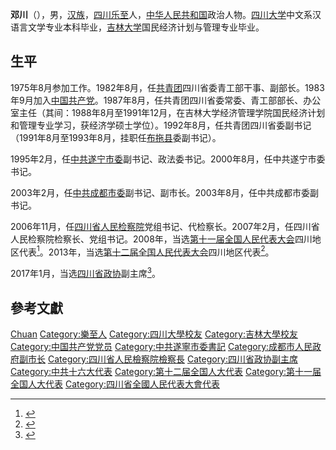 {{otheruses|邓川}}
'''邓川'''（{{bd|1957年|1月|}}），男，[[汉族|汉族]]，[[四川|四川]][[乐至|乐至]]人，[[中华人民共和国|中华人民共和国]]政治人物。[[四川大学|四川大学]]中文系汉语言文学专业本科毕业，[[吉林大学|吉林大学]]国民经济计划与管理专业毕业。

== 生平 ==
1975年8月参加工作。1982年8月，任[[中国共产主义青年团|共青团]]四川省委青工部干事、副部长。1983年9月加入[[中国共产党|中国共产党]]。1987年8月，任共青团四川省委常委、青工部部长、办公室主任（其间：1988年8月至1991年12月，在吉林大学经济管理学院国民经济计划和管理专业学习，获经济学硕士学位）。1992年8月，任共青团四川省委副书记（1991年8月至1993年8月，挂职任[[布拖县|布拖县]]委副书记）。

1995年2月，任[[中共遂宁市委|中共遂宁市委]]副书记、政法委书记。2000年8月，任中共遂宁市委书记。

2003年2月，任[[中共成都市委|中共成都市委]]副书记、副市长。2003年8月，任中共成都市委副书记。

2006年11月，任[[四川省人民检察院|四川省人民检察院]]党组书记、代检察长。2007年2月，任四川省人民检察院检察长、党组书记。2008年，当选[[第十一届全国人民代表大会|第十一届全国人民代表大会]]四川地区代表<ref>{{cite news|title=全国人大代表信息-邓川|url= http://210.82.31.1:8084/delegate/viewDelegate.action?dbid=112141|accessdate=2013-04-05|newspaper=全国人大网|archive-url=https://web.archive.org/web/20140522092657/http://www.npc.gov.cn/delegate/viewDelegate.action?dbid=112141|archive-date=2014-05-22|dead-url=yes}}</ref>。2013年，当选[[第十二届全国人民代表大会|第十二届全国人民代表大会]]四川地区代表<ref>{{cite news|title=全国人大代表信息-邓川|url= http://210.82.31.1:8084/delegate/viewDelegate.action?dbid=122117|accessdate=2013-04-05|newspaper=全国人大网|archive-url=https://web.archive.org/web/20140522092433/http://www.npc.gov.cn/delegate/viewDelegate.action?dbid=122117|archive-date=2014-05-22|dead-url=yes}}</ref>。

2017年1月，当选[[四川省政协|四川省政协]]副主席<ref>{{cite news|title=崔保华、刘捷、邓川当选四川省政协副主席|url=http://www.thepaper.cn/newsDetail_forward_1603726|accessdate=2017-02-05|work=澎湃新闻|archive-date=2020-08-05|archive-url=https://web.archive.org/web/20200805220017/http://www.thepaper.cn/newsDetail_forward_1603726|dead-url=no}}</ref>。

== 參考文獻 ==
{{reflist}}

{{Authority control}}
{{DEFAULTSORT:Deng}}
[[Category:鄧姓|Chuan]]
[[Category:樂至人|Category:樂至人]]
[[Category:四川大學校友|Category:四川大學校友]]
[[Category:吉林大學校友|Category:吉林大學校友]]
[[Category:中国共产党党员|Category:中国共产党党员]]
[[Category:中共遂寧市委書記|Category:中共遂寧市委書記]]
[[Category:成都市人民政府副市长|Category:成都市人民政府副市长]]
[[Category:四川省人民檢察院檢察長|Category:四川省人民檢察院檢察長]]
[[Category:四川省政协副主席|Category:四川省政协副主席]]
[[Category:中共十六大代表|Category:中共十六大代表]]
[[Category:第十二届全国人大代表|Category:第十二届全国人大代表]]
[[Category:第十一届全国人大代表|Category:第十一届全国人大代表]]
[[Category:四川省全國人民代表大會代表|Category:四川省全國人民代表大會代表]]